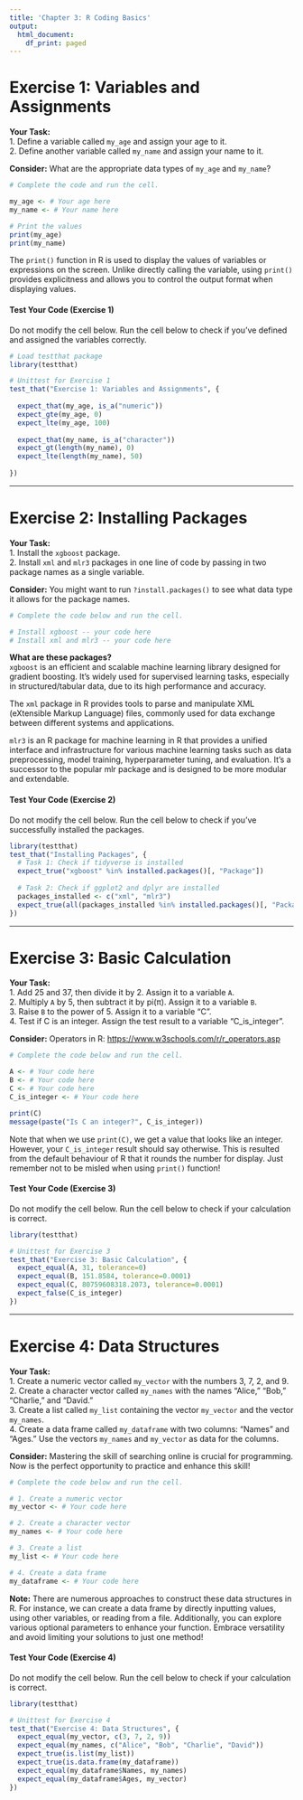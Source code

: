 ```yaml
---
title: 'Chapter 3: R Coding Basics'
output:
  html_document:
    df_print: paged
---
```


# Exercise 1: Variables and Assignments

**Your Task:**\
1. Define a variable called `my_age` and assign your age to it.\
2. Define another variable called `my_name` and assign your name to it.

**Consider:** What are the appropriate data types of `my_age` and `my_name`?

```r
# Complete the code and run the cell.

my_age <- # Your age here
my_name <- # Your name here

# Print the values
print(my_age)
print(my_name)
```

The `print()` function in R is used to display the values of variables or expressions on the screen. Unlike directly calling the variable, using `print()` provides explicitness and allows you to control the output format when displaying values.

#### Test Your Code (Exercise 1)

Do not modify the cell below. Run the cell below to check if you've defined and assigned the variables correctly.

```r
# Load testthat package
library(testthat)

# Unittest for Exercise 1
test_that("Exercise 1: Variables and Assignments", {
  
  expect_that(my_age, is_a("numeric"))
  expect_gte(my_age, 0)
  expect_lte(my_age, 100)
  
  expect_that(my_name, is_a("character"))
  expect_gt(length(my_name), 0)
  expect_lte(length(my_name), 50)
  
})
```

------------------------------------------------------------------------

# Exercise 2: Installing Packages

**Your Task:**\
1. Install the `xgboost` package.\
2. Install `xml` and `mlr3` packages in one line of code by passing in two package names as a single variable.

**Consider:** You might want to run `?install.packages()` to see what data type it allows for the package names.

```r
# Complete the code below and run the cell.

# Install xgboost -- your code here
# Install xml and mlr3 -- your code here
```

**What are these packages?**\
`xgboost` is an efficient and scalable machine learning library designed for gradient boosting. It's widely used for supervised learning tasks, especially in structured/tabular data, due to its high performance and accuracy.

The `xml` package in R provides tools to parse and manipulate XML (eXtensible Markup Language) files, commonly used for data exchange between different systems and applications.

`mlr3` is an R package for machine learning in R that provides a unified interface and infrastructure for various machine learning tasks such as data preprocessing, model training, hyperparameter tuning, and evaluation. It's a successor to the popular mlr package and is designed to be more modular and extendable.

#### Test Your Code (Exercise 2)

Do not modify the cell below. Run the cell below to check if you've successfully installed the packages.

```r
library(testthat)
test_that("Installing Packages", {
  # Task 1: Check if tidyverse is installed
  expect_true("xgboost" %in% installed.packages()[, "Package"])
  
  # Task 2: Check if ggplot2 and dplyr are installed
  packages_installed <- c("xml", "mlr3")
  expect_true(all(packages_installed %in% installed.packages()[, "Package"]))
})
```

------------------------------------------------------------------------

# Exercise 3: Basic Calculation

**Your Task:**\
1. Add 25 and 37, then divide it by 2. Assign it to a variable `A`.\
2. Multiply `A` by 5, then subtract it by pi(π). Assign it to a variable `B`.\
3. Raise `B` to the power of 5. Assign it to a variable "C".\
4. Test if C is an integer. Assign the test result to a variable "C_is_integer".

**Consider:** Operators in R: <https://www.w3schools.com/r/r_operators.asp>

```r
# Complete the code below and run the cell.

A <- # Your code here
B <- # Your code here
C <- # Your code here
C_is_integer <- # Your code here

print(C)
message(paste("Is C an integer?", C_is_integer))
```

Note that when we use `print(C)`, we get a value that looks like an integer. However, your `C_is_integer` result should say otherwise. This is resulted from the default behaviour of R that it rounds the number for display. Just remember not to be misled when using `print()` function!

#### Test Your Code (Exercise 3)

Do not modify the cell below. Run the cell below to check if your calculation is correct.

```r
library(testthat)

# Unittest for Exercise 3
test_that("Exercise 3: Basic Calculation", {
  expect_equal(A, 31, tolerance=0)
  expect_equal(B, 151.8584, tolerance=0.0001)
  expect_equal(C, 80759608318.2073, tolerance=0.0001)
  expect_false(C_is_integer)
})
```

------------------------------------------------------------------------

# Exercise 4: Data Structures

**Your Task:**\
1. Create a numeric vector called `my_vector` with the numbers 3, 7, 2, and 9.\
2. Create a character vector called `my_names` with the names "Alice," "Bob," "Charlie," and "David."\
3. Create a list called `my_list` containing the vector `my_vector` and the vector `my_names`.\
4. Create a data frame called `my_dataframe` with two columns: "Names" and "Ages." Use the vectors `my_names` and `my_vector` as data for the columns.

**Consider:** Mastering the skill of searching online is crucial for programming. Now is the perfect opportunity to practice and enhance this skill!

```r
# Complete the code below and run the cell.

# 1. Create a numeric vector
my_vector <- # Your code here

# 2. Create a character vector
my_names <- # Your code here

# 3. Create a list
my_list <- # Your code here

# 4. Create a data frame
my_dataframe <- # Your code here
```

**Note:** There are numerous approaches to construct these data structures in R. For instance, we can create a data frame by directly inputting values, using other variables, or reading from a file. Additionally, you can explore various optional parameters to enhance your function. Embrace versatility and avoid limiting your solutions to just one method!

#### Test Your Code (Exercise 4)

Do not modify the cell below. Run the cell below to check if your calculation is correct.

```r
library(testthat)

# Unittest for Exercise 4
test_that("Exercise 4: Data Structures", {
  expect_equal(my_vector, c(3, 7, 2, 9))
  expect_equal(my_names, c("Alice", "Bob", "Charlie", "David"))
  expect_true(is.list(my_list))
  expect_true(is.data.frame(my_dataframe))
  expect_equal(my_dataframe$Names, my_names)
  expect_equal(my_dataframe$Ages, my_vector)
})
```
